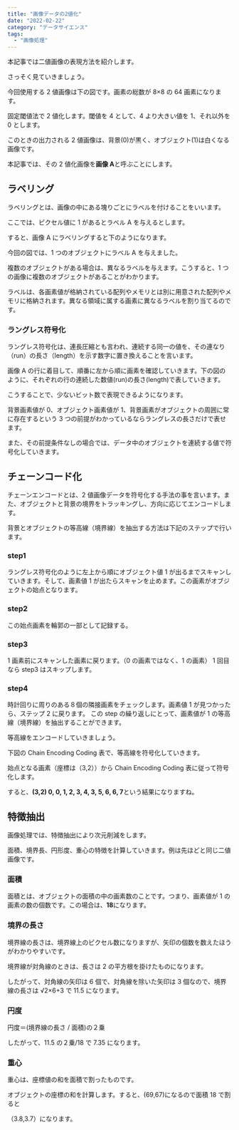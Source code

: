 ```yaml
---
title: "画像データの2値化"
date: "2022-02-22"
category: "データサイエンス"
tags:
  - "画像処理"
---
```


本記事では二値画像の表現方法を紹介します。

さっそく見ていきましょう。

今回使用する 2 値画像は下の図です。画素の総数が 8×8 の 64 画素になります。

固定閾値法で 2 値化します。閾値を 4 として、4 より大きい値を 1、それ以外を 0 とします。

このときの出力される 2 値画像は、背景(0)が黒く、オブジェクト(1)は白くなる画像です。

本記事では、その 2 値化画像を**画像 A**と呼ぶことにします。

<ArticleImageGifMovie path="/posts/machineLearning/ml15-1.jpg" alt="" />

## ラベリング

ラベリングとは、画像の中にある塊りごとにラベルを付けることをいいます。

ここでは、ピクセル値に 1 があるとラベル A を与えるとします。

すると、画像 A にラベリングすると下のようになります。

<ArticleImageGifMovie path="/posts/machineLearning/ml15-2.jpg" alt="" />

今回の図では、1 つのオブジェクトにラベル A を与えました。

複数のオブジェクトがある場合は、異なるラベルを与えます。こうすると、1 つの画像に複数のオブジェクトがあることがわかります。

ラベルは、各画素値が格納されている配列やメモリとは別に用意された配列やメモリに格納されます。異なる領域に属する画素に異なるラベルを割り当てるのです。

### ラングレス符号化

ラングレス符号化は、連長圧縮とも言われ、連続する同一の値を、その連なり（run）の長さ（length）を示す数字に置き換えることを言います。

画像 A の行に着目して、順番に左から順に画素を確認していきます。下の図のように、それぞれの行の連続した数値(run)の長さ(length)で表していきます。

こうすることで、少ないビット数で表現できるようになります。

背景画素値が 0、オブジェクト画素値が 1、背景画素がオブジェクトの周囲に常に存在するという 3 つの前提がわかっているならラングレスの長さだけで表せます。

また、その前提条件なしの場合では、データ中のオブジェクトを連続する値で符号化していきます。

<ArticleImageGifMovie
  path="/posts/machineLearning/ml15-3.jpg"
  alt="ラングレス符号化1"
/>

<ArticleImageGifMovie
  path="/posts/machineLearning/ml15-4.jpg"
  alt="ラングレス符号化2"
/>

## チェーンコード化

チェーンエンコードとは、2 値画像データを符号化する手法の事を言います。また、オブジェクトと背景の境界をトラッキングし、方向に応じてエンコードします。

背景とオブジェクトの等高線（境界線）を抽出する方法は下記のステップで行います。

### step1

ラングレス符号化のように左上から順にオブジェクト値 1 が出るまでスキャンしていきます。そして、画素値 1 が出たらスキャンを止めます。この画素がオブジェクトの始点となります。

<ArticleImageGifMovie
  path="/posts/machineLearning/ml15-5.jpg"
  alt="ラングレス符号化step1"
/>

### step2

この始点画素を輪郭の一部として記録する。

### step3

1 画素前にスキャンした画素に戻ります。（0 の画素ではなく、1 の画素）
1 回目なら step3 はスキップします。

### step4

時計回りに周りのある８個の隣接画素をチェックします。画素値 1 が見つかったら、ステップ 2 に戻ります。
この step の繰り返しにとって、画素値が 1 の等高線（境界線）を抽出することができます。

<ArticleImageGifMovie
  path="/posts/machineLearning/ml15-6.jpg"
  alt="ラングレス符号化step4"
/>

等高線をエンコードしていきましょう。

下図の Chain Encoding Coding 表で、等高線を符号化していきます。

始点となる画素（座標は（3,2））から Chain Encoding Coding 表に従って符号化します。

すると、**(3,2) 0, 0, 1, 2, 3, 4, 3, 5, 6, 6, 7**という結果になりますね。

<ArticleImageGifMovie
  path="/posts/machineLearning/ml15-7.jpg"
  alt="ラングレス符号化2step4"
/>

## 特徴抽出

画像処理では、特徴抽出により次元削減をします。

面積、境界長、円形度、重心の特徴を計算していきます。例は先ほどと同じ二値画像です。

### 面積

面積とは、オブジェクトの面積の中の画素数のことです。つまり、画素値が 1 の画素の数の個数です。この場合は、**18**になります。

### 境界の長さ

境界線の長さは、境界線上のピクセル数になりますが、矢印の個数を数えたほうがわかりやすいです。

境界線が対角線のときは、長さは 2 の平方根を掛けたものになります。

したがって、対角線の矢印は 6 個で、対角線を除いた矢印は 3 個なので、境界線の長さは √2×6+3 で 11.5 になります。

<ArticleImageGifMovie
  path="/posts/machineLearning/ml15-8.jpg"
  alt="境界の長さ"
/>

### 円度

円度＝(境界線の長さ / 面積)の２乗

したがって、11.5 の２乗/18 で 7.35 になります。

### 重心

重心は、座標値の和を面積で割ったものです。

オブジェクトの座標の和を計算します。すると、(69,67)になるので面積 18 で割ると

（3.8,3.7）になります。
